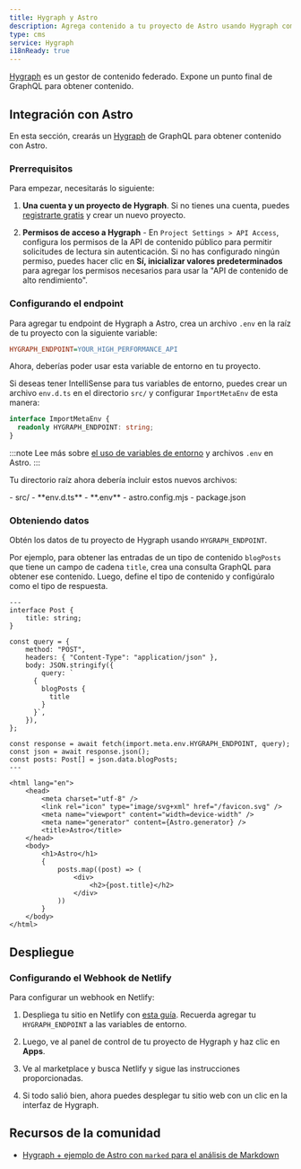 ```yaml
---
title: Hygraph y Astro
description: Agrega contenido a tu proyecto de Astro usando Hygraph como CMS
type: cms
service: Hygraph
i18nReady: true
---
```


[Hygraph](https://hygraph.com/) es un gestor de contenido federado. Expone un punto final de GraphQL para obtener contenido.

## Integración con Astro

En esta sección, crearás un [Hygraph](https://hygraph.com/) de GraphQL para obtener contenido con Astro.

### Prerrequisitos

Para empezar, necesitarás lo siguiente:

1. **Una cuenta y un proyecto de Hygraph**. Si no tienes una cuenta, puedes [registrarte gratis](https://app.hygraph.com/signup) y crear un nuevo proyecto.

2. **Permisos de acceso a Hygraph** - En `Project Settings > API Access`, configura los permisos de la API de contenido público para permitir solicitudes de lectura sin autenticación. Si no has configurado ningún permiso, puedes hacer clic en **Sí, inicializar valores predeterminados** para agregar los permisos necesarios para usar la "API de contenido de alto rendimiento".

### Configurando el endpoint

Para agregar tu endpoint de Hygraph a Astro, crea un archivo `.env` en la raíz de tu proyecto con la siguiente variable:

```ini title=".env"
HYGRAPH_ENDPOINT=YOUR_HIGH_PERFORMANCE_API
```

Ahora, deberías poder usar esta variable de entorno en tu proyecto.

Si deseas tener IntelliSense para tus variables de entorno, puedes crear un archivo `env.d.ts` en el directorio `src/` y configurar `ImportMetaEnv` de esta manera:

```ts title="src/env.d.ts"
interface ImportMetaEnv {
  readonly HYGRAPH_ENDPOINT: string;
}
```

:::note
Lee más sobre [el uso de variables de entorno](/es/guides/environment-variables/) y archivos `.env` en Astro.
:::

Tu directorio raíz ahora debería incluir estos nuevos archivos:

<FileTree title="Project Structure">
- src/
  - **env.d.ts**
- **.env**
- astro.config.mjs
- package.json
</FileTree>

### Obteniendo datos
 
Obtén los datos de tu proyecto de Hygraph usando `HYGRAPH_ENDPOINT`.

Por ejemplo, para obtener las entradas de un tipo de contenido `blogPosts` que tiene un campo de cadena `title`, crea una consulta GraphQL para obtener ese contenido. Luego, define el tipo de contenido y configúralo como el tipo de respuesta.

```astro title="src/pages/index.astro"
---
interface Post {
	title: string;
}

const query = {
	method: "POST",
	headers: { "Content-Type": "application/json" },
	body: JSON.stringify({
		query: `
      {
        blogPosts {
          title
        }
      }`,
	}),
};

const response = await fetch(import.meta.env.HYGRAPH_ENDPOINT, query);
const json = await response.json();
const posts: Post[] = json.data.blogPosts;
---

<html lang="en">
	<head>
		<meta charset="utf-8" />
		<link rel="icon" type="image/svg+xml" href="/favicon.svg" />
		<meta name="viewport" content="width=device-width" />
		<meta name="generator" content={Astro.generator} />
		<title>Astro</title>
	</head>
	<body>
		<h1>Astro</h1>
		{
			posts.map((post) => (
				<div>
					<h2>{post.title}</h2>
				</div>
			))
		}
	</body>
</html>
```

## Despliegue

### Configurando el Webhook de Netlify

Para configurar un webhook en Netlify:

1. Despliega tu sitio en Netlify con [esta guía](/es/guides/deploy/netlify/). Recuerda agregar tu `HYGRAPH_ENDPOINT` a las variables de entorno.

2. Luego, ve al panel de control de tu proyecto de Hygraph y haz clic en **Apps**.

3. Ve al marketplace y busca Netlify y sigue las instrucciones proporcionadas.

3. Si todo salió bien, ahora puedes desplegar tu sitio web con un clic en la interfaz de Hygraph.

## Recursos de la comunidad

- [Hygraph + ejemplo de Astro con `marked` para el análisis de Markdown](https://github.com/camunoz2/example-astrowithhygraph)
